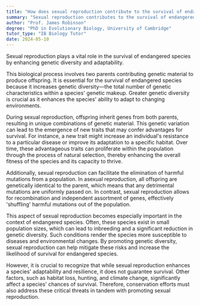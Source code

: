 ```yaml
---
title: "How does sexual reproduction contribute to the survival of endangered species?"
summary: "Sexual reproduction contributes to the survival of endangered species by increasing genetic diversity and adaptability."
author: "Prof. James Robinson"
degree: "PhD in Evolutionary Biology, University of Cambridge"
tutor_type: "IB Biology Tutor"
date: 2024-05-10
---
```


Sexual reproduction plays a vital role in the survival of endangered species by enhancing genetic diversity and adaptability.

This biological process involves two parents contributing genetic material to produce offspring. It is essential for the survival of endangered species because it increases genetic diversity—the total number of genetic characteristics within a species' genetic makeup. Greater genetic diversity is crucial as it enhances the species' ability to adapt to changing environments.

During sexual reproduction, offspring inherit genes from both parents, resulting in unique combinations of genetic material. This genetic variation can lead to the emergence of new traits that may confer advantages for survival. For instance, a new trait might increase an individual's resistance to a particular disease or improve its adaptation to a specific habitat. Over time, these advantageous traits can proliferate within the population through the process of natural selection, thereby enhancing the overall fitness of the species and its capacity to thrive.

Additionally, sexual reproduction can facilitate the elimination of harmful mutations from a population. In asexual reproduction, all offspring are genetically identical to the parent, which means that any detrimental mutations are uniformly passed on. In contrast, sexual reproduction allows for recombination and independent assortment of genes, effectively 'shuffling' harmful mutations out of the population.

This aspect of sexual reproduction becomes especially important in the context of endangered species. Often, these species exist in small population sizes, which can lead to inbreeding and a significant reduction in genetic diversity. Such conditions render the species more susceptible to diseases and environmental changes. By promoting genetic diversity, sexual reproduction can help mitigate these risks and increase the likelihood of survival for endangered species.

However, it is crucial to recognize that while sexual reproduction enhances a species' adaptability and resilience, it does not guarantee survival. Other factors, such as habitat loss, hunting, and climate change, significantly affect a species' chances of survival. Therefore, conservation efforts must also address these critical threats in tandem with promoting sexual reproduction.
    
